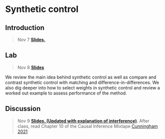
# Synthetic control

## Introduction

> Nov 7 [**Slides.**](assets/slides/10-1_synth_control.pdf) 


## Lab

> Nov 8 [**Slides**](assets/discussions/discussion12.pdf)

We review the main idea behind synthetic control as well as compare and contrast synthetic control with matching and difference-in-differences. We also dig deeper into how to select weights in synthetic control and review a worked out example to assess performance of the method.

## Discussion

> Nov 9 [**Slides. (Updated with explanation of interference)**](assets/slides/10-2_synth_control_example.pdf). 
After class, read Chapter 10 of the Causal Inference Mixtape [Cunningham 2021](https://mixtape.scunning.com/10-synthetic_controls)